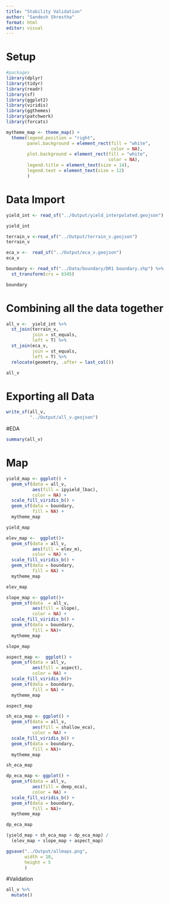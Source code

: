 ```yaml
---
title: "Stability Validation"
author: "Sandesh Shrestha"
format: html
editor: visual
---
```


# Setup

```r
#packages
library(dplyr)
library(tidyr)
library(readr)
library(sf)
library(ggplot2)
library(viridis)
library(ggthemes)
library(patchwork)
library(forcats)
```

```r
mytheme_map <- theme_map() +
  theme(legend.position = "right",
        panel.background = element_rect(fill = "white",
                                        color = NA),
        plot.background = element_rect(fill = "white",
                                       color = NA),
        legend.title = element_text(size = 14),
        legend.text = element_text(size = 12)
        )

```


# Data Import

```r
yield_int <- read_sf("../Output/yield_interpolated.geojson")

yield_int
```
```r
terrain_v <-read_sf("../Output/terrain_v.geojson")
terrain_v
```

```r
eca_v <-  read_sf("../Output/eca_v.geojson")
eca_v
```
```r
boundary <- read_sf("../Data/boundary/DR1 boundary.shp") %>% 
  st_transform(crs = 6345)

boundary
```
# Combining all the data together

```r
all_v <-  yield_int %>% 
  st_join(terrain_v,
          join = st_equals,
          left = T) %>% 
  st_join(eca_v,
          join = st_equals,
          left = T) %>% 
  relocate(geometry, .after = last_col())

all_v
```
# Exporting all Data
```r
write_sf(all_v,
         "../Output/all_v.geojson")
```


#EDA
```r
summary(all_v)
```
# Map 

```r
yield_map <- ggplot() +
  geom_sf(data = all_v,
          aes(fill = ipyield_lbac),
          color = NA) +
  scale_fill_viridis_b() +
  geom_sf(data = boundary,
          fill = NA) +
  mytheme_map

yield_map
```
```r
elev_map <-  ggplot()+
  geom_sf(data = all_v,
          aes(fill = elev_m),
          color = NA) +
  scale_fill_viridis_b() +
  geom_sf(data = boundary,
          fill = NA) +
  mytheme_map

elev_map
```
```r
slope_map <- ggplot()+
  geom_sf(data  = all_v,
          aes(fill = slope),
          color = NA) +
  scale_fill_viridis_b() +
  geom_sf(data = boundary,
          fill = NA)+
  mytheme_map

slope_map
```
```r
aspect_map <-  ggplot() +
  geom_sf(data = all_v,
          aes(fill = aspect),
          color = NA) +
  scale_fill_viridis_b()+
  geom_sf(data = boundary,
          fill = NA) +
  mytheme_map

aspect_map
```



```r
sh_eca_map <- ggplot() +
  geom_sf(data = all_v,
          aes(fill = shallow_eca),
          color = NA) +
  scale_fill_viridis_b() +
  geom_sf(data = boundary,
          fill = NA)+
  mytheme_map

sh_eca_map
```
```r
dp_eca_map <- ggplot() +
  geom_sf(data = all_v,
          aes(fill = deep_eca),
          color = NA) +
  scale_fill_viridis_b() +
  geom_sf(data = boundary,
          fill = NA)+
  mytheme_map

dp_eca_map
```

```r
(yield_map + sh_eca_map + dp_eca_map) /
  (elev_map + slope_map + aspect_map)

ggsave("../Output/allmaps.png",
       width = 10,
       height = 5
       )
```


#Validation

```r
all_v %>% 
  mutate()
```

